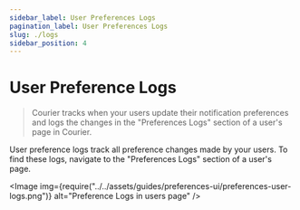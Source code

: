 ```yaml
---
sidebar_label: User Preferences Logs
pagination_label: User Preferences Logs
slug: ./logs
sidebar_position: 4
---
```



# User Preference Logs

> Courier tracks when your users update their notification preferences and logs the changes in the "Preferences Logs" section of a user's page in Courier.

User preference logs track all preference changes made by your users. To find these logs, navigate to the "Preferences Logs" section of a user's page.

<Image
  img={require("../../assets/guides/preferences-ui/preferences-user-logs.png")}
  alt="Preference Logs in users page"
/>
